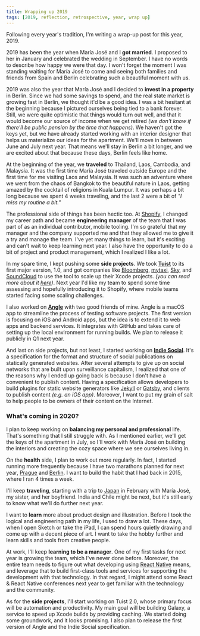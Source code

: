 ```yaml
---
title: Wrapping up 2019
tags: [2019, reflection, retrospective, year, wrap up]
---
```


Following every year's tradition,
I'm writing a wrap-up post for this year, 2019.

2019 has been the year when María José and I **got married**.
I proposed to her in January and celebrated the wedding in September.
I have no words to describe how happy we were that day.
I won't forget the moment I was standing waiting for María José to come
and seeing both families and friends from Spain and Berlin celebrating such a beautiful moment with us.

2019 was also the year that María José and I decided to **invest in a property** in Berlin.
Since we had some savings to spend,
and the real state market is growing fast in Berlin,
we thought it'd be a good idea.
I was a bit hesitant at the beginning because I pictured ourselves being tied to a bank forever.
Still, we were quite optimistic that things would turn out well,
and that it would become our source of income when we get retired
_(we don't know if there'll be public pension by the time that happens)_.
We haven't got the keys yet,
but we have already started working with an interior designer that helps us materialize our ideas for the apartment.
We'll move in between June and July next year.
That means we'll stay in Berlin a bit longer,
and we are excited about that because these days,
Berlin feels like home.

At the beginning of the year,
we **traveled** to Thailand, Laos, Cambodia, and Malaysia.
It was the first time María José traveled outside Europe
and the first time for me visiting Laos and Malaysia.
It was such an adventure where we went from the chaos of Bangkok to the beautiful nature in Laos,
getting amazed by the cocktail of religions in Kuala Lumpur.
It was perhaps a bit long because we spent 4 weeks traveling,
and the last 2 were a bit of _"I miss my routine a bit."_

The professional side of things has been hectic too.
At [Shopify](https://www.shopify.com),
I changed my career path and became **engineering manager** of the team that I was part of as an individual contributor, mobile tooling.
I'm so grateful that my manager and the company supported me and that they allowed me to give it a try and manage the team.
I've yet many things to learn, but it's exciting and can't wait to keep learning next year.
I also have the opportunity to do a bit of project and product management,
which I realized I like a lot.

In my spare time,
I kept pushing some **side projects**.
We took [**Tuist**](https://tuist.io) to its first major version, 1.0,
and got companies like [Bloomberg](https://bloomberg.com), [mytaxi](https://es.mytaxi.com/taxistas.html), [Sky](https://www.sky.es/), and [SoundCloud](https://soundcloud.com) to use the tool to scale up their Xcode projects.
_(you can read more about it [here](https://tuist.io/blog/2019/12/18/version-1.0.0/))_.
Next year I'd like my team to spend some time assessing and hopefully introducing it to Shopify,
where mobile teams started facing some scaling challenges.

I also worked on [**Angle**](https://angle.dev) with two good friends of mine.
Angle is a macOS app to streamline the process of testing software projects.
The first version is focusing on iOS and Android apps,
but the idea is to extend it to web apps and backend services.
It integrates with GitHub and takes care of setting up the local environment for running builds.
We plan to release it publicly in Q1 next year.

And last on side projects,
but not least,
I started working on [**Indie Social**](https://github.com/indiesocial).
It's a specification for the format and structure of social publications on statically generated websites.
After several attempts to give up on social networks that are built upon surveillance capitalism,
I realized that one of the reasons why I ended up going back is because I don't have a convenient to publish content.
Having a specification allows developers to build plugins for static website generators like [Jekyll](https://jekyllrb.com/) or [Gatsby](https://www.gatsbyjs.org/), and clients to publish content _(e.g. an iOS app)_.
Moreover,
I want to put my grain of salt to help people to be owners of their content on the Internet.

### What's coming in 2020?

I plan to keep working on **balancing my personal and professional** life.
That's something that I still struggle with.
As I mentioned earlier,
we'll get the keys of the apartment in July,
so I'll work with María José on building the interiors and creating the cozy space where we see ourselves living in.

On the **health** side,
I plan to work out more regularly.
In fact,
I started running more frequently because I have two marathons planned for next year, [Prague](https://www.runczech.com/en/events/volkswagen-marathon-weekend-2019/races/volkswagen-prague-marathon/index.shtml) and [Berlin](https://www.getkidsgoing.com/berlin_marathon.htm?gclid=EAIaIQobChMIm8zdwu3d5gIVS1XTCh1QKw8pEAAYASAAEgJzYvD_BwE).
I want to build the habit that I had back in 2015,
where I ran 4 times a week.

I'll keep **traveling**,
starting with a trip to [Japan](https://en.wikipedia.org/wiki/Japan) in February with María José, my sister, and her boyfriend.
India and Chile might be next, but it's still early to know what we'll do further next year.

I want to **learn** more about product design and illustration.
Before I took the logical and engineering path in my life,
I used to draw a lot.
These days,
when I open Sketch or take the iPad,
I can spend hours quietly drawing and come up with a decent piece of art.
I want to take the hobby further and learn skills and tools from creative people.

At work,
I'll keep **learning to be a manager**.
One of my first tasks for next year is growing the team,
which I've never done before.
Moreover,
the entire team needs to figure out what developing using [React Native](https://facebook.github.io/react-native/) means,
and leverage that to build first-class tools and services for supporting the development with that technology.
In that regard,
I might attend some React & React Native conferences next year to get familiar with the technology and the community.

As for the **side projects**,
I'll start working on Tuist 2.0,
whose primary focus will be automation and productivity.
My main goal will be building Galaxy,
a service to speed up Xcode builds by providing caching.
We started doing some groundwork,
and it looks promising.
I also plan to release the first version of Angle and the Indie Social specification.
